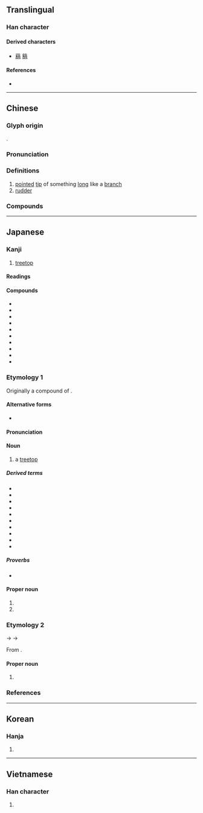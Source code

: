 {{character info}}
==Translingual==
{{stroke order|strokes=11}}

===Han character===
{{Han char|rn=75|rad=木|as=07|sn=11|four=49927|canj=DFB|ids=⿰木肖}}

====Derived characters====
* [[䔠]] [[䈾]]

====References====
* {{Han ref|kx=0530.050|dkj=14866|dj=0918.040|hdz=21213.010|uh=68A2|ud=26786|bh=B1E9|bd=45545}}

----

==Chinese==
{{zh-forms|alt=萷}}

===Glyph origin===
{{Han etym}}
{{Han compound|木|肖|ls=psc|c1=s|c2=p|t1=tree}}.

===Pronunciation===
{{zh-pron
|m=shāo
|c=saau1
|j=sau1
|mn=sau/siau
|mn_note=sau - literary; siau - vernacular
|mc=y
|oc=y
|ma=Zh-shāo.oga
|cat=n
}}

===Definitions===
{{zh-hanzi}}

# [[point]]ed [[tip]] of something [[long]] like a [[branch]]
# [[rudder]]

===Compounds===
{{zh-der|樹梢|下梢|上梢|三梢末尾|報梢|喜上眉梢|下梢頭|末尾三梢|掂梢折本|沒下梢|梢公:shāogōng|末梢神經|梢人|梢間|沒梢幹|林梢|撈梢|神經末梢|眼梢|眉梢|梢雲|盯梢|梢棒|把梢的|末梢|末梢頭|梢頭|梢梢|枷梢|枝梢|謊徹梢虛|豆蔻梢頭|翻梢|頭梢自領|船梢|頭梢|腳梢天}}

----

==Japanese==
{{ja-kanji forms-IVS
|vs1=01
|vs2=03
|col-vs1=aj
|col-vs2=hdmj
|pic-kyu=U68a2-kyu.svg
|ref={{R:ja:KDJ|1136|619}}
}}

===Kanji===
{{ja-kanji|grade=|rs=木07}}

# [[treetop]]

====Readings====
{{ja-readings
|goon=しょう<せう
|kanon=そう<さう
|kun=かじ-<かぢ-, こずえ-<こずゑ-
|nanori=あずさ<あづさ, こずえ, すえ<すゑ, たか
}}

====Compounds====
{{der-top3|Compounds}}
* {{ja-r|梢%頭|しょう%とう}}
* {{ja-r|花%梢|か%しょう}}
* {{ja-r|枯%梢|こ%しょう}}
* {{ja-r|黄%梢|こう%しょう}}
* {{ja-r|樹%梢|じゅ%しょう}}
* {{ja-r|梅%梢|ばい%しょう}}
* {{ja-r|末%梢|まっ%しょう}}
* {{ja-r|木%梢|もく%しょう}}
* {{ja-r|林%梢|りん%しょう}}
* {{ja-r|梢%付き 塔%婆|うれ%つき とう%ば}}
{{der-bottom}}

===Etymology 1===
{{ja-kanjitab|yomi=k|こずえ}}

Originally a compound of {{com|ja|sort=こすえ|木|tr1=ko|t1=[[tree]]|pos1=combining form|末|tr2=sue|t2=[[tip]], [[end]]}}.

{{rendaku2|sort=こすえ|sue|zue}}

====Alternative forms====
* {{ja-l|杪}}

====Pronunciation====
{{ja-pron|y=k|こずえ|acc=0|acc_ref=DJR}}

====Noun====
{{ja-noun|こずえ|hhira=こずゑ}}

# a [[treetop]]
#: {{syn|ja|木末|tr=konure}}

=====Derived terms=====
{{der-top3}}
* {{ja-r|梢%子|^こずえ%こ}}
* {{ja-r|梢の秋|こずえ の あき}}
* {{ja-r|梢の嵐|こずえ の あらし}}
* {{ja-r|梢の雲|こずえ の くも}}
* {{ja-r|梢の空|こずえ の そら}}
* {{ja-r|梢の床|こずえ の とこ}}
* {{ja-r|梢の夏|こずえ の なつ}}
* {{ja-r|梢の春|こずえ の はる}}
* {{ja-r|梢の雪|こずえ の ゆき}}
* {{ja-r|雲の梢|くも の こずえ}}
{{der-bottom}}

=====Proverbs=====
* {{ja-r|花は折りたし梢は高し|はな は おりたし こずえ は たかし}}

====Proper noun====
{{ja-pos|proper|こずえ|hhira=こずゑ}}

# {{given name|ja|female|sort=こすえ}}
# {{surname|ja|sort=こすえ}}

===Etymology 2===
{{ja-kanjitab|yomi=goon|しょう}}
{{IPAchar|/seu/}} → {{IPAchar|/ɕeu/}} → {{IPAchar|/ɕoː/}}

From {{der|ja|ltc|sort=しよう|-}} {{ltc-l|梢}}.

====Proper noun====
{{ja-pos|proper|しょう|hhira=せう}}

# {{given name|ja|female}}

===References===
<references/>

----

==Korean==

===Hanja===
{{ko-hanja|hangeul=초|eumhun=|rv=cho|mr=ch'o|y=cho}}

# {{rfdef|ko|sort=木07}}

----

==Vietnamese==

===Han character===
{{vi-readings|reading=sao|rs=木07}}

# {{rfdef|vi|sort=木07}}